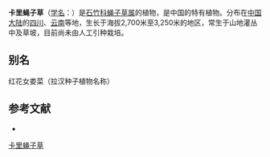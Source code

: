 {{Speciesbox
| name = 卡里蝇子草
| status = 
| status_system = 
| image =
| genus = Silene
| species = kermesina
| authority = W. W. Smith
}}

'''卡里蝇子草'''（[[学名|学名]]：{{lang|la|''Silene kermesina''}}）是[[石竹科|石竹科]][[蝇子草属|蝇子草属]]的植物，是中国的特有植物。分布在[[中国大陆|中国大陆]]的[[四川|四川]]、[[云南|云南]]等地，生长于海拔2,700米至3,250米的地区，常生于山地灌丛中及草坡，目前尚未由人工引种栽培。

== 别名 ==
红花女娄菜（拉汉种子植物名称）

== 参考文献 ==
<div class="references-small">
* {{cite web| url =http://www.bioinfo.cn/db05/KmzwSpecies.php?action=view&id=2631| title =卡里蝇子草| work =《中国高等植物数据库全库》| publisher =中国科学院微生物研究所| author =昆明植物研究所| accessdate =2009-02-23| deadurl =yes| archiveurl =https://web.archive.org/web/20160305034535/http://www.bioinfo.cn/db05/KmzwSpecies.php?action=view&id=2631| archivedate =2016-03-05}}
</div>
{{Taxonbar|from=Q10909982}}

[[Category:蝇子草属|卡里蝇子草]]


{{植物小作品}}